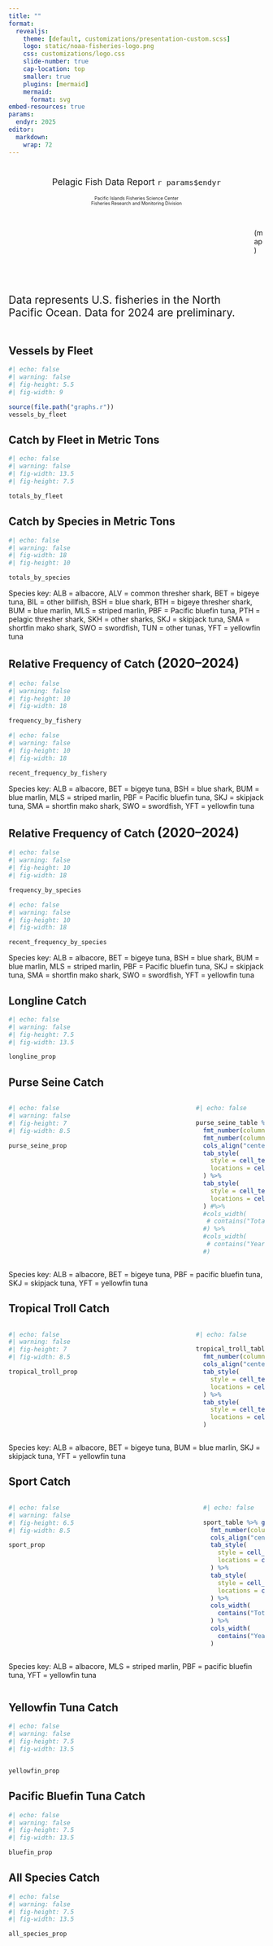 ```yaml
---
title: ""
format: 
  revealjs:
    theme: [default, customizations/presentation-custom.scss]
    logo: static/noaa-fisheries-logo.png
    css: customizations/logo.css
    slide-number: true
    cap-location: top
    smaller: true
    plugins: [mermaid]
    mermaid:
      format: svg
embed-resources: true
params: 
  endyr: 2025
editor: 
  markdown: 
    wrap: 72
---
```


#  {.center}

::: {.titlebox style="text-align:center; font-size: 1.25em;"}
[Pelagic Fish Data Report `r params$endyr`]{.blue-title}

[Pacific Islands Fisheries Science Center]{.blue
style="font-size:0.5em;"} <br> [Fisheries Research and Monitoring
Division]{.blue style="font-size:0.5em;"}
:::

<!---This is how to add comments to a quarto file--->

## 

::::: columns
::: {.column width="50%" style="font-size: 1.5em"}
\
\
\
\

Data represents U.S. fisheries in the North Pacific Ocean. Data for 2024
are preliminary.
:::

::: column
(map)
:::
:::::

## Vessels by Fleet

```r
#| echo: false
#| warning: false
#| fig-height: 5.5
#| fig-width: 9

source(file.path("graphs.r"))
vessels_by_fleet

```

## Catch by Fleet in Metric Tons

```r
#| echo: false
#| warning: false
#| fig-width: 13.5
#| fig-height: 7.5

totals_by_fleet

```

## Catch by Species in Metric Tons

```r
#| echo: false
#| warning: false
#| fig-width: 18
#| fig-height: 10

totals_by_species

```

::: key
Species key: ALB = albacore, ALV = common thresher shark, BET = bigeye
tuna, BIL = other billfish, BSH = blue shark, BTH = bigeye thresher
shark, BUM = blue marlin, MLS = striped marlin, PBF = Pacific bluefin
tuna, PTH = pelagic thresher shark, SKH = other sharks, SKJ = skipjack
tuna, SMA = shortfin mako shark, SWO = swordfish, TUN = other tunas, YFT
= yellowfin tuna
:::

## Relative Frequency of Catch [(2020–2024)]{.fragment data-fragment-index="1" style="font-size: 25px;"}

::::: r-stack
::: {.fragment .fade-out fragment-index="1"}
```r
#| echo: false
#| warning: false
#| fig-height: 10
#| fig-width: 18

frequency_by_fishery

```
:::

::: {.fragment .fade-in fragment-index="1"}
```r
#| echo: false
#| warning: false
#| fig-height: 10
#| fig-width: 18

recent_frequency_by_fishery

```
:::
:::::

::: key
Species key: ALB = albacore, BET = bigeye tuna, BSH = blue shark, BUM =
blue marlin, MLS = striped marlin, PBF = Pacific bluefin tuna, SKJ =
skipjack tuna, SMA = shortfin mako shark, SWO = swordfish, YFT =
yellowfin tuna
:::

## Relative Frequency of Catch [(2020–2024)]{.fragment data-fragment-index="1" style="font-size: 25px;"}

::::: r-stack
::: {.fragment .fade-out fragment-index="1"}
```r
#| echo: false
#| warning: false
#| fig-height: 10
#| fig-width: 18

frequency_by_species

```
:::

::: {.fragment .fade-in fragment-index="1"}
```r
#| echo: false
#| warning: false
#| fig-height: 10
#| fig-width: 18

recent_frequency_by_species

```
:::
:::::

::: key
Species key: ALB = albacore, BET = bigeye tuna, BSH = blue shark, BUM =
blue marlin, MLS = striped marlin, PBF = Pacific bluefin tuna, SKJ =
skipjack tuna, SMA = shortfin mako shark, SWO = swordfish, YFT =
yellowfin tuna
:::

## Longline Catch

```r
#| echo: false
#| warning: false
#| fig-height: 7.5
#| fig-width: 13.5

longline_prop
```

## Purse Seine Catch

::::: columns
::: {.column width="72%"}
```r
#| echo: false
#| warning: false
#| fig-height: 7
#| fig-width: 8.5

purse_seine_prop

```
:::

::: {.column .scroll width="28%"}
```r
#| echo: false

purse_seine_table %>% gt() %>%
  fmt_number(columns = !contains("Year"), decimals=0) %>% 
  fmt_number(columns = contains(c("ALB", "BET", "SKJ", "Total")), suffixing=TRUE, n_sigfig=3) %>% 
  cols_align("center", everything()) %>%
  tab_style(
    style = cell_text(size = px(12), weight = "bold", align = "center"),
    locations = cells_column_labels()
  ) %>% 
  tab_style(
    style = cell_text(size = px(12), align = "right"),
    locations = cells_body()
  ) #%>% 
  #cols_width(
   # contains("Total") ~ px(40)
  #) %>% 
  #cols_width(
   # contains("Year") ~ px(35)
  #)
```
:::
:::::

::: key
Species key: ALB = albacore, BET = bigeye tuna, PBF = pacific bluefin
tuna, SKJ = skipjack tuna, YFT = yellowfin tuna
:::

## Tropical Troll Catch

::::: columns
::: {.column width="72%"}
```r
#| echo: false
#| warning: false
#| fig-height: 7
#| fig-width: 8.5

tropical_troll_prop

```
:::

::: {.column .scroll width="28%"}
```r
#| echo: false

tropical_troll_table %>% gt() %>%
  fmt_number(columns = !contains("Year"), decimals=0) %>% 
  cols_align("center", everything()) %>%
  tab_style(
    style = cell_text(size = px(13), weight = "bold", align = "center"),
    locations = cells_column_labels()
  ) %>% 
  tab_style(
    style = cell_text(size = px(13), align = "right"),
    locations = cells_body()
  ) 
```
:::
:::::

::: key
Species key: ALB = albacore, BET = bigeye tuna, BUM = blue marlin, SKJ =
skipjack tuna, YFT = yellowfin tuna
:::

## Sport Catch

::::: columns
::: {.column width="75%"}
```r
#| echo: false
#| warning: false
#| fig-height: 6.5
#| fig-width: 8.5

sport_prop

```
:::

::: {.column .scroll width="25%"}
```r
#| echo: false

sport_table %>% gt() %>%
  fmt_number(columns = !contains("Year"), decimals = 0) %>% 
  cols_align("center", everything()) %>%
  tab_style(
    style = cell_text(size = px(14), weight = "bold", align = "center"),
    locations = cells_column_labels()
  ) %>% 
  tab_style(
    style = cell_text(size = px(14), align = "right"),
    locations = cells_body()
  ) %>% 
  cols_width(
    contains("Total") ~ px(45)
  ) %>% 
  cols_width(
    contains("Year") ~ px(40)
  )

```
:::
:::::

::: key
Species key: ALB = albacore, MLS = striped marlin, PBF = pacific bluefin
tuna, YFT = yellowfin tuna
:::

::: columns
:::

## Yellowfin Tuna Catch

```r
#| echo: false
#| warning: false
#| fig-height: 7.5
#| fig-width: 13.5


yellowfin_prop
```

## Pacific Bluefin Tuna Catch

```r
#| echo: false
#| warning: false
#| fig-height: 7.5
#| fig-width: 13.5

bluefin_prop

```

## All Species Catch

```r
#| echo: false
#| warning: false
#| fig-height: 7.5
#| fig-width: 13.5

all_species_prop

```
